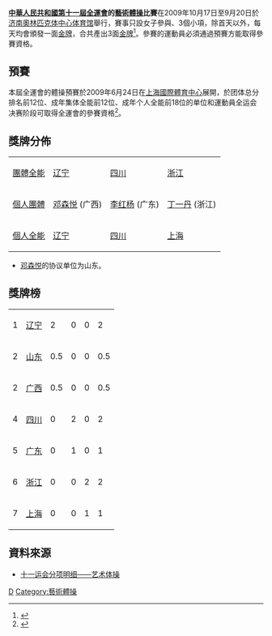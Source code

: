 {{More footnotes needed|time=2021-06-16T03:28:31+00:00}}
'''[[中華人民共和國第十一屆全運會|中華人民共和國第十一屆全運會]]的[[藝術體操|藝術體操]]比賽'''在2009年10月17日至9月20日於[[济南奧林匹克体中心体育馆|济南奧林匹克体中心体育馆]]舉行，賽事只設女子參與、3個小項，除首天以外，每天均會頒發一面[[金牌|金牌]]，合共產出3面[[金牌|金牌]]<ref>{{Cite web |url=http://result.11th-games.org.cn/zh-cn/Schedule_cn.aspx |title=十一運會賽程 |accessdate=2009-08-01 |archive-date=2009-07-20 |archive-url=https://web.archive.org/web/20090720113232/http://result.11th-games.org.cn/zh-cn/Schedule_cn.aspx |dead-url=no }}</ref>。參賽的運動員必須通過預賽方能取得參賽資格。

==預賽==
本屆全運會的體操預賽於2009年6月24日在[[上海國際體育中心|上海國際體育中心]]展開，於团体总分排名前12位、成年集体全能前12位、成年个人全能前18位的单位和運動員全运会决赛阶段可取得全運會的參賽資格<ref>{{Cite web |url=http://sports.sina.com.cn/o/2009-06-24/20444449276.shtml |title=全运会艺术体操预赛揭幕 十余娃娃军先战少年赛 |accessdate=2009-08-01 |archive-date=2019-02-20 |archive-url=https://web.archive.org/web/20190220223101/http://sports.sina.com.cn/o/2009-06-24/20444449276.shtml |dead-url=no }}</ref>。

==獎牌分佈==
{| {{MedalistTable|labelwidth=80px|type=項目|style=font-size:small;}}
|-
|[[中華人民共和國第十一屆全運會女子團體全能藝術體操比賽|團體全能]]
|[[辽宁|辽宁]]
|[[四川|四川]]
|[[浙江|浙江]]
|-
|[[中華人民共和國第十一屆全運會女子個人團體藝術體操比賽|個人團體]]
|[[邓森悦|邓森悦]] (广西)
|[[李红杨|李红杨]] (广东)
|[[丁一丹|丁一丹]] (浙江)
|-
|[[中華人民共和國第十一屆全運會女子個人全能藝術體操比賽|個人全能]]
|[[辽宁|辽宁]]
|[[四川|四川]]
|[[上海|上海]]
|}
*[[邓森悦|邓森悦]]的协议单位为山东。

==獎牌榜==
{| {{RankedMedalTable|team=代表團|nation-width=120px}}
|-
|1||style="text-align:left"| [[辽宁|辽宁]]||2||0||0||2
|-
|2||style="text-align:left"| [[山东|山东]]||0.5||0||0||0.5
|-
|2||style="text-align:left"| [[广西|广西]]||0.5||0||0||0.5
|-
|4||style="text-align:left"| [[四川|四川]]||0||2||0||2
|-
|5||style="text-align:left"| [[广东|广东]]||0||1||0||1
|-
|6||style="text-align:left"| [[浙江|浙江]]||0||0||2||2
|-
|7||style="text-align:left"| [[上海|上海]]||0||0||1||1
|}
==資料來源==
*[http://sports.qq.com/a/20091019/000437.htm 十一运会分项明细——艺术体操]{{zh-cn}}
{{Reflist}}

{{中华人民共和国第十一届运动会}}

[[Category:中华人民共和国第十一届运动会比赛项目|D]]
[[Category:藝術體操|Category:藝術體操]]